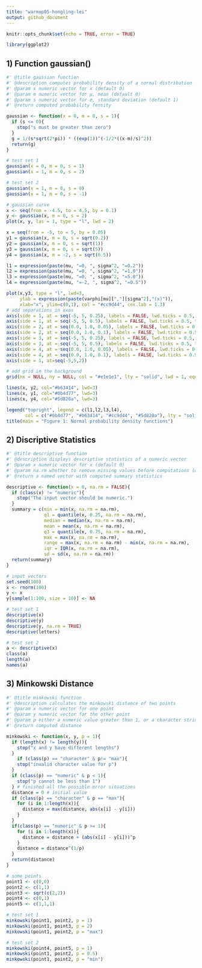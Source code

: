 ```yaml
---
title: "warmup05-hongling-lei"
output: github_document
---
```


```r
knitr::opts_chunk$set(echo = TRUE, error = TRUE)
```

```r
library(ggplot2)
```

## 1) Function gaussian()
```r
#' @title gaussian function
#' @description computes probability density of a normal distribution
#' @param x numeric vector for x (default 0)
#' @param m numeric vector for μ, mean (default 0)
#' @param s numeric vector for σ, standard deviation (default 1)
#' @return computed probability fensity

gaussian <- function(x = 0, m = 0, s = 1){
  if (s <= 0){
    stop("s must be greater than zero")
  }
  g = 1/(s*sqrt(2*pi)) * ((exp(1))^(-1/2*((x-m)/s)^2))
  return(g)
}

# test set 1
gaussian(x = 0, m = 0, s = 1)
gaussian(x = 1, m = 0, s = 2)

# test set 2
gaussian(x = 1, m = 0, s = 0)
gaussian(x = 1, m = 0, s = -1)
```
```r
# gaussian curve
x <- seq(from = -4.5, to = 4.5, by = 0.1)
y <- gaussian(x, m = 0, s = 2)
plot(x, y, las = 1, type = "l", lwd = 2)
```


```r
x = seq(from = -5, to = 5, by = 0.05)
y1 = gaussian(x, m = 0, s = sqrt(0.2))
y2 = gaussian(x, m = 0, s = sqrt(1))
y3 = gaussian(x, m = 0, s = sqrt(5))
y4 = gaussian(x, m = -2, s = sqrt(0.5))

l1 = expression(paste(mu, "=0, ", sigma^2, "=0.2"))
l2 = expression(paste(mu, "=0, ", sigma^2, "=1.0"))
l3 = expression(paste(mu, "=0, ", sigma^2, "=5.0"))
l4 = expression(paste(mu, "=-2, ", sigma^2, "=0.5")) 

plot(x,y3, type = "l", lwd=3,
     ylab = expression(paste(varphi[mu][","][sigma^2],"(x)")),
     xlab="x", ylim=c(0,1), col = "#cc9d44", cex.lab = 1.3)
# add separations in axes
axis(side = 1, at = seq(-5, 5, 0.25), labels = FALSE, lwd.ticks = 0.5, tcl = 0.2)
axis(side = 1, at = seq(-5, 5, 0.5), labels = FALSE, lwd.ticks = 0.5, tcl = 0.4)
axis(side = 2, at = seq(0.0, 1.0, 0.05), labels = FALSE, lwd.ticks = 0.5, tcl = 0.2)
axis(side = 2, at = seq(0.0, 1.0, 0.1), labels = FALSE, lwd.ticks = 0.5, tcl = 0.4)
axis(side = 3, at = seq(-5, 5, 0.25), labels = FALSE, lwd.ticks = 0.5, tcl = 0.2)
axis(side = 3, at = seq(-5, 5, 0.5), labels = FALSE, lwd.ticks = 0.5, tcl = 0.4)
axis(side = 4, at = seq(0.0, 1.0, 0.05), labels = FALSE, lwd.ticks = 0.5, tcl = 0.2)
axis(side = 4, at = seq(0.0, 1.0, 0.1), labels = FALSE, lwd.ticks = 0.5, tcl = 0.4)
axis(side = 1, at=seq(-5,5,2))

# add grid in the background
grid(nx = NULL, ny = NULL, col = "#e1e1e1", lty = "solid", lwd = 1, equilogs = TRUE)

lines(x, y2, col="#b63414", lwd=3)
lines(x, y1, col="#0b4d77", lwd=3)
lines(x, y4, col="#5d820a", lwd=3)

legend("topright", legend = c(l1,l2,l3,l4), 
       col = c("#0b4d77", "#b63414", "#cc9d44", "#5d820a"), lty = "solid", lwd = 3, cex = 1)
title(main = "Figure 1: Normal probability density functions")
```

## 2) Discriptive Statistics
```r
#' @title descriptive function
#' @description displays descriptive statistics of a numeric vector
#' @param x numeric vector for x (default 0)
#' @param na.rm whether to remove missing values before computations (default FALSE)
#' @return a named vector with computed summary statistics 

descriptive <- function(x = 0, na.rm = FALSE){
  if (class(x) != "numeric"){
    stop("The input vector should be numeric.")
  }
  summary = c(min = min(x, na.rm = na.rm), 
              q1 = quantile(x, 0.25, na.rm = na.rm),
              median = median(x, na.rm = na.rm),
              mean = mean(x, na.rm = na.rm),
              q3 = quantile(x, 0.75, na.rm = na.rm),
              max = max(x, na.rm = na.rm),
              range = max(x, na.rm = na.rm) - min(x, na.rm = na.rm),
              iqr = IQR(x, na.rm = na.rm),
              sd = sd(x, na.rm = na.rm))
  return(summary)
}
```

```r
# input vectors
set.seed(100)
x <- rnorm(100)
y <- x
y[sample(1:100, size = 10)] <- NA

# test set 1
descriptive(x)
descriptive(y)
descriptive(y, na.rm = TRUE)
descriptive(letters)
```
```r
# test set 2
a <- descriptive(x)
class(a)
length(a)
names(a)
```


## 3) Minkowski Distance
```r
#' @title minkowski function
#' @description calculates the minkowski distance of two points
#' @param x numeric vector for one point
#' @param y numeric vector for the other point
#' @param p either a numeric value greater than 1, or a character string "max" (default 1)
#' @return computed distance

minkowski <- function(x, y, p = 1){
  if (length(x) != length(y)){
    stop("x and y have different lengths")
  }
    if (class(p) == "character" & p!= "max"){
    stop("invalid character value for p")
  }
  if (class(p) == "numeric" & p < 1){
    stop("p cannot be less than 1")
  } # finished all the possible error situations
  distance = 0 # initial value
  if (class(p) == "character" & p == "max"){
    for (i in 1:length(x)){
      distance = max(distance, abs(x[i] - y[i]))
    }
  }
  if(class(p) == "numeric" & p >= 1){
    for (i in 1:length(x)){
      distance = distance + (abs(x[i] - y[i]))^p
    }
    distance = distance^(1/p)
  }
  return(distance)
}
```

```r
# some points
point1 <- c(0,0)
point2 <- c(1,1)
point3 <- sqrt(c(2,2))
point4 <- c(0,1)
point5 <- c(1,1,1)

# test set 1
minkowski(point1, point2, p = 1)
minkowski(point1, point3, p = 2)
minkowski(point1, point2, p = "max")
```

```r
# test set 2
minkowski(point4, point5, p = 1)
minkowski(point1, point2, p = 0.5)
minkowski(point1, point2, p = "min")
```


